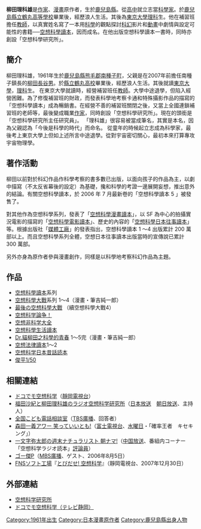 {{japanese|japanese=柳田 理科雄|kana=やなぎた りかお|romaji=Yanagita Rikao}}
'''柳田理科雄'''{{BD|1961年|catIdx=Yanagita Rikao}}是[[作家|作家]]、[[漫畫|漫畫]]原作者，生於[[鹿兒島縣|鹿兒島縣]]。從[[高中|高中]]就立志當[[科學家|科學家]]。於[[鹿兒島縣立鶴丸高等學校|鹿兒島縣立鶴丸高等學校]]畢業後，經歷浪人生活。其後為[[東京大學|東京大學]][[理科|理科]]生。他在補習班擔任[[教師|教師]]，以真實姓名寫了一本用[[科學|科學]]的觀點探討[[科幻|科幻]]影片和[[動畫|動畫]]中劇情與設定可能性的書籍──[[空想科學讀本|空想科學讀本]]，因而成名。在他出版空想科學讀本一書時，同時亦創設「空想科學研究所」。

== 簡介 ==
柳田理科雄，1961年生於[[鹿兒島縣|鹿兒島縣]][[熊毛郡_(鹿兒島縣)|熊毛郡]][[南種子町|南種子町]]，父親是在2007年前擔任南種子鎮長的[[柳田長谷男|柳田長谷男]]。於[[縣立鶴丸高校|縣立鶴丸高校]]畢業後，經歷浪人生活。其後就讀[[東京大學|東京大學]]，[[理科|理科]]生。
在東京大學就讀時，經營補習班任[[教師|教師]]。大學中途退學，但陷入經營困難。為了修復補習班的財政，而發表科學地考察卡通和特殊攝影作品的描寫的「空想科學讀本」成為暢銷書。在經營不善的補習班關閉之後，又當上全國連鎖補習班的老師等，最後變成職業[[作家|作家]]，同時創設「空想科學研究所」。現在的頭銜是「空想科學研究所主任研究員」。
「理科雄」很容易被當成筆名，其實是本名，因為父親認為「今後是科學的時代」而命名。
從童年的時候起立志成為科學家，最後考上東京大學上但如上述所言中途退學。從對宇宙密切關心，最初本來打算專攻宇宙物理學。

== 著作活動 ==
柳田以前對於科幻作品作科學考察的書多數已出版，以面向孩子的作品為主，以劇中描寫（不太反省幕後的設定）為基礎，攙和科學的考證一邊展開妄想，推出意外的結論。有關空想科學讀本，於 2006 年 7 月最新卷的「空想科學讀本 5 」被發售了。

對其他作為空想科學系列，發表了「[[空想科學漫畫讀本|空想科學漫畫讀本]]」，以 SF 為中心的拍攝實況電影的描寫的「[[空想科學電影讀本|空想科學電影讀本]]」、歷史的內容的「[[空想科學日本往事讀本|空想科學日本往事讀本]]」等。根據出版社「[[媒體工廠|媒體工廠]]」的發表指出，空想科學讀本 1 ～4 出版累計 200 萬部以上。而且空想科學系列全體，空想日本往事讀本出版當時的宣傳說已累計 300 萬部。

另外亦身為原作者參與漫畫創作，同樣是以科學地考察科幻作品為主題。

== 作品 ==
*[[空想科學讀本|空想科學讀本]]系列
*[[空想科學大戰|空想科學大戰]]系列 1～4（漫畫・筆吉純一郎）
*[[最後の空想科學大戰|最後の空想科學大戰]] （續空想科學大戰4）
*[[空想科学論争！|空想科学論争！]]
*[[空想非科学大全|空想非科学大全]]
*[[空想科學生活讀本|空想科學生活讀本]]
*[[Dr.貓柳田之科學的青春|Dr.貓柳田之科學的青春]] 1～5完（漫畫・筆吉純一郎）
*[[空想法律讀本|空想法律讀本]]1～2
*[[空想科学日本昔話読本|空想科学日本昔話読本]] 
*[[俊平1/50|俊平1/50]]

== 相關連結 ==
*[[ドコでモ空想科学|ドコでモ空想科学]]（[[靜岡電視台|靜岡電視台]]）
*[[福田沙紀と柳田理科雄のラジオ空想科学研究所|福田沙紀と柳田理科雄のラジオ空想科学研究所]]（[[日本放送|日本放送]]　[[朝日放送|朝日放送]]、主持人）
*[[全国こども電話相談室|全国こども電話相談室]]（[[TBS廣播與信息公司|TBS廣播]]、回答者）
*[[森田一義アワー_笑っていいとも!|森田一義アワー 笑っていいとも!]]（[[富士電視台|富士電視台]]、[[水曜日|水曜日]]・「確率王者　キセキング」）
*[[一文字弥太郎の週末ナチュラリスト_朝ナマ!|一文字弥太郎の週末ナチュラリスト 朝ナマ!]]（[[中国放送|中国放送]]、番組内コーナー「空想科学ラジオ読本」[[評論員|評論員]]）
*[[ゴー傑P|ゴー傑P]]（[[MBS廣播|MBS廣播]]、ゲスト、2006年8月5日）
*[[FNSソフト工場|FNSソフト工場]]『[[とびだせ!_空想科学|とびだせ! 空想科学]]』（靜岡電視台、2007年12月30日）

== 外部連結 ==
*[https://web.archive.org/web/20090226153642/http://www.kusokagaku.co.jp/index.html 空想科学研究所]
*[https://web.archive.org/web/20081006152213/http://hot655.com/kagaku/index.html ドコでモ空想科学（テレビ静岡）]

[[Category:1961年出生|Category:1961年出生]]
[[Category:日本漫畫原作者|Category:日本漫畫原作者]]
[[Category:鹿兒島縣出身人物|Category:鹿兒島縣出身人物]]